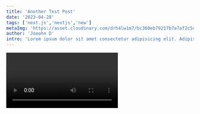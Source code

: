 ```yaml
---
title: 'Another Test Post'
date: '2023-04-28'
tags: ['next.js','nextjs','new']
metaImg: 'https://asset.cloudinary.com/drh4lw1m7/bc360eb79217b7a7af2c54ca62447d2c' 
author: 'Joeohn D'
intro: 'Lorem ipsum dolor sit amet consectetur adipisicing elit. Adipisci omnis illo aspernatur quia obcaecati veniam assumenda accusamus libero tempore similique optio ullam veritatis harum a inventore maxime, autem possimus. Vel'
---
```


<Video id="6h649f2fB9Q" />

# Hello!

We recommend using **Static Generation** (with and without data) whenever possible because your page can be built once and served by CDN, which makes it much faster than having a server render the page on every request.

```ts
const sum = (num1: number, num2: number): number => {
  return num1 + num2;
};

console.log(sum(4, 8)); //12
```

You can use Static Generation for many types of pages, including:

- Marketing pages
- Blog posts
- E-commerce product listings
- Help and documentation

You should ask yourself: "Can I pre-render this page **ahead** of a user's request?" If the answer is yes, then you should choose Static Generation.

On the other hand, Static Generation is **not** a good idea if you cannot pre-render a page ahead of a user's request. Maybe your page shows frequently updated data, and the page content changes on every request.

In that case, you can use **Server-Side Rendering**. It will be slower, but the pre-rendered page will always be up-to-date. Or you can skip pre-rendering and use client-side JavaScript to populate data.
